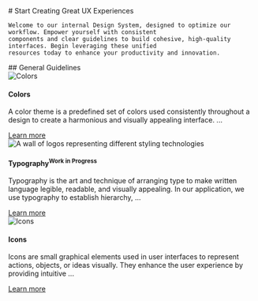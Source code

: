 

<Meta title="Getting started"/>

<div className="sb-container">
  <div className="sb-section-title">
    # Start Creating Great UX Experiences

    Welcome to our internal Design System, designed to optimize our workflow. Empower yourself with consistent
    components and clear guidelines to build cohesive, high-quality interfaces. Begin leveraging these unified
    resources today to enhance your productivity and innovation.
  </div>
</div>
<div className="sb-container">
  <div className="sb-section-title">
    ## General Guidelines
  </div>
  <div className="sb-section">
    <div className="sb-section-item">
      <img
        className="rounded-2xl"
        src={Colors}
        alt="Colors"
      />
      <h4 className="sb-section-item-heading">Colors</h4>
      <p className="sb-section-item-paragraph">
        A color theme is a predefined set of colors used consistently throughout a design to create a harmonious and
        visually appealing interface. ...
      </p>
      <a
        href="#"
        target="_blank"
      >Learn more</a>
    </div>
    <div className="sb-section-item">
      <img
        className="rounded-2xl"
        src={Typography}
        alt="A wall of logos representing different styling technologies"
      />
      <h4 className="sb-section-item-heading">Typography<sup>Work in Progress</sup></h4>
      <p className="sb-section-item-paragraph">Typography is the art and technique of arranging type to make written
        language legible, readable, and visually appealing. In our application, we use typography to establish
        hierarchy, ...</p>
      <a
        href="#"
        target="_blank"
      >Learn more</a>
    </div>
    <div className="sb-section-item">
      <img
        className="rounded-2xl"
        src={Icons}
        alt="Icons"
      />
      <h4 className="sb-section-item-heading">Icons</h4>
      <p className="sb-section-item-paragraph">Icons are small graphical elements used in user interfaces to represent
        actions, objects, or ideas visually. They enhance the user experience by providing intuitive ...</p>
      <a href="/?path=/docs/guidelines-icons--docs">Learn more</a>
    </div>
  </div>
</div>

<style>
  {`
  .sb-container {
    margin-bottom: 48px;
  }

  .sb-section {
    width: 100%;
    display: flex;
    flex-direction: row;
    gap: 20px;
  }

  .sb-section-title {
    margin-bottom: 32px;
  }

  .sb-section a:not(h1 a, h2 a, h3 a) {
    font-size: 14px;
  }

  .sb-section-item, .sb-grid-item {
    flex: 1;
    display: flex;
    flex-direction: column;
  }

  .sb-section-item-heading {
    padding-top: 20px !important;
    padding-bottom: 5px !important;
    margin: 0 !important;
  }
  .sb-section-item-paragraph {
    height: 7rem;
    margin: 0;
    padding-bottom: 10px;
  }

  @media screen and (max-width: 600px) {
    .sb-section {
      flex-direction: column;
    }
  }
`}
</style>
